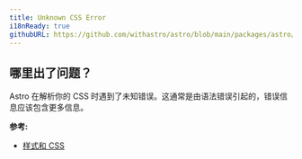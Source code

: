 ```yaml
---
title: Unknown CSS Error
i18nReady: true
githubURL: https://github.com/withastro/astro/blob/main/packages/astro/src/core/errors/errors-data.ts
---
```



## 哪里出了问题？
Astro 在解析你的 CSS 时遇到了未知错误。这通常是由语法错误引起的，错误信息应该包含更多信息。

**参考:**
-  [样式和 CSS](/zh-cn/guides/styling/)
